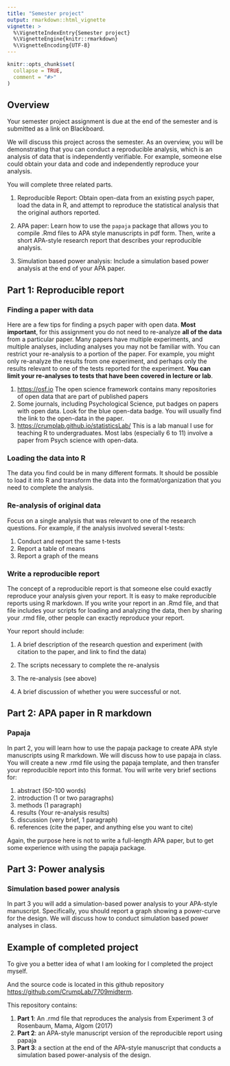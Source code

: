 ```yaml
---
title: "Semester project"
output: rmarkdown::html_vignette
vignette: >
  %\VignetteIndexEntry{Semester project}
  %\VignetteEngine{knitr::rmarkdown}
  %\VignetteEncoding{UTF-8}
---
```


```r
knitr::opts_chunk$set(
  collapse = TRUE,
  comment = "#>"
)
```

## Overview

Your semester project assignment is due at the end of the semester and is submitted as a link on Blackboard.

We will discuss this project across the semester. As an overview, you will be demonstrating that you can conduct a reproducible analysis, which is an analysis of data that is independently verifiable. For example, someone else could obtain your data and code and independently reproduce your analysis. 

You will complete three related parts.

1. Reproducible Report: Obtain open-data from an existing psych paper, load the data in R, and attempt to reproduce the statistical analysis that the original authors reported.

2. APA paper: Learn how to use the `papaja` package that allows you to compile .Rmd files to APA style manuscripts in pdf form. Then, write a short APA-style research report that describes your reproducible analysis.

3. Simulation based power analysis: Include a simulation based power analysis at the end of your APA paper.

## Part 1: Reproducible report

### Finding a paper with data

Here are a few tips for finding a psych paper with open data. **Most important**, for this assignment you do not need to re-analyze **all of the data** from a particular paper. Many papers have multiple experiments, and multiple analyses, including analyses you may not be familiar with. You can restrict your re-analysis to a portion of the paper. For example, you might only re-analyze the results from one experiment, and perhaps only the results relevant to one of the tests reported for the experiment. **You can limit your re-analyses to tests that have been covered in lecture or lab**. 

1. [https://osf.io](https://osf.io) The open science framework contains many repositories of open data that are part of published papers
2. Some journals, including Psychological Science, put badges on papers with open data. Look for the blue open-data badge. You will usually find the link to the open-data in the paper.
3. [https://crumplab.github.io/statisticsLab/](https://crumplab.github.io/statisticsLab/) This is a lab manual I use for teaching R to undergraduates. Most labs (especially 6 to 11) involve a paper from Psych science with open-data.

### Loading the data into R

The data you find could be in many different formats. It should be possible to load it into R and transform the data into the format/organization that you need to complete the analysis.

### Re-analysis of original data

Focus on a single analysis that was relevant to one of the research questions. For example, if the analysis involved several t-tests:

1. Conduct and report the same t-tests
2. Report a table of means
3. Report a graph of the means


### Write a reproducible report

The concept of a reproducible report is that someone else could exactly reproduce your analysis given your report. It is easy to make reproducible reports using R markdown. If you write your report in an .Rmd file, and that file includes your scripts for loading and analyzing the data, then by sharing your .rmd file, other people can exactly reproduce your report.

Your report should include:

1. A brief description of the research question and experiment (with citation to the paper, and link to find the data)

2. The scripts necessary to complete the re-analysis

3. The re-analysis (see above)

4. A brief discussion of whether you were successful or not.

## Part 2: APA paper in R markdown

### Papaja

In part 2, you will learn how to use the papaja package to create APA style manuscripts using R markdown. We will discuss how to use papaja in class. You will create a new .rmd file using the papaja template, and then transfer your reproducible report into this format. You will write very brief sections for:

1. abstract (50-100 words)
2. introduction (1 or two paragraphs)
3. methods (1 paragraph)
4. results (Your re-analysis results)
5. discussion (very brief, 1 paragraph)
6. references (cite the paper, and anything else you want to cite)

Again, the purpose here is not to write a full-length APA paper, but to get some experience with using the papaja package.

## Part 3: Power analysis

### Simulation based power analysis

In part 3 you will add a simulation-based power analysis to your APA-style manuscript. Specifically, you should report a graph showing a power-curve for the design. We will discuss how to conduct simulation based power analyses in class.

## Example of completed project

To give you a better idea of what I am looking for I completed the project myself. 

And the source code is located in this github repository [https://github.com/CrumpLab/7709midterm](https://github.com/CrumpLab/7709midterm).

This repository contains:

1. **Part 1**: An .rmd file that reproduces the analysis from Experiment 3 of Rosenbaum, Mama, Algom (2017)
2. **Part 2**: an APA-style manuscript version of the reproducible report using papaja
3. **Part 3**: a section at the end of the APA-style manuscript that conducts a simulation based power-analysis of the design.
